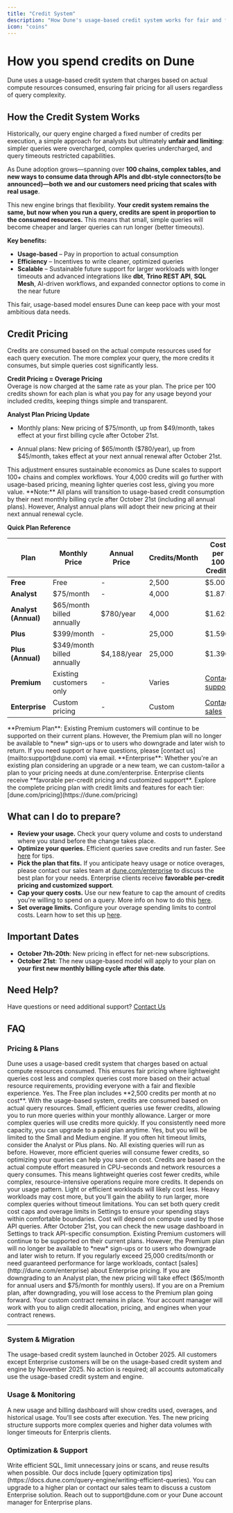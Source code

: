 ```yaml
---
title: "Credit System"
description: "How Dune's usage-based credit system works for fair and flexible querying"
icon: "coins"
---
```


# How you spend credits on Dune

Dune uses a usage-based credit system that charges based on actual compute resources consumed, ensuring fair pricing for all users regardless of query complexity.

## How the Credit System Works

Historically, our query engine charged a fixed number of credits per execution, a simple approach for analysts but ultimately **unfair and limiting**: simpler queries were overcharged, complex queries undercharged, and query timeouts restricted capabilities.

As Dune adoption grows—spanning over **100 chains, complex tables, and new ways to consume data through APIs and dbt-style connectors(to be announced)—both we and our customers need pricing that scales with real usage**.

This new engine brings that flexibility. **Your credit system remains the same, but now when you run a query, credits are spent in proportion to the consumed resources.** This means that small, simple queries will become cheaper and larger queries can run longer (better timeouts).

**Key benefits:**

- **Usage-based** – Pay in proportion to actual consumption
- **Efficiency** – Incentives to write cleaner, optimized queries  
- **Scalable** – Sustainable future support for larger workloads with longer timeouts and advanced integrations like **dbt**, **Trino REST API**, **SQL Mesh**, AI-driven workflows, and expanded connector options to come in the near future

This fair, usage-based model ensures Dune can keep pace with your most ambitious data needs.

## Credit Pricing

Credits are consumed based on the actual compute resources used for each query execution. The more complex your query, the more credits it consumes, but simple queries cost significantly less.

**Credit Pricing = Overage Pricing**  
Overage is now charged at the same rate as your plan. The price per 100 credits shown for each plan is what you pay for any usage beyond your included credits, keeping things simple and transparent.

**Analyst Plan Pricing Update**

- Monthly plans: New pricing of \$75/month, up from \$49/month, takes effect at your first billing cycle after October 21st.

- Annual plans: New pricing of \$65/month (\$780/year), up from \$45/month, takes effect at your next annual renewal after October 21st.

<Note>
This adjustment ensures sustainable economics as Dune scales to support 100+ chains and complex workflows. Your 4,000 credits will go further with usage-based pricing, meaning lighter queries cost less, giving you more value.
</Note>

<Warning>
**Note:** All plans will transition to usage-based credit consumption by their next monthly billing cycle after October 21st (including all annual plans). However, Analyst annual plans will adopt their new pricing at their next annual renewal cycle.
</Warning>

**Quick Plan Reference**

| Plan | Monthly Price | Annual Price | Credits/Month | Cost per 100 Credits |
|------|---------------|--------------|---------------|---------------------|
| **Free** | Free | - | 2,500 | $5.00 |
| **Analyst** | $75/month | - | 4,000 | $1.875 |
| **Analyst (Annual)** | $65/month billed annually | $780/year | 4,000 | $1.625 |
| **Plus** | $399/month | - | 25,000 | $1.596 |
| **Plus (Annual)** | $349/month billed annually | $4,188/year | 25,000 | $1.396 |
| **Premium** | Existing customers only | - | Varies | [Contact support](mailto:support@dune.com) |
| **Enterprise** | Custom pricing | - | Custom | [Contact sales](https://dune.com/enterprise) |

<Note>
**Premium Plan**: Existing Premium customers will continue to be supported on their current plans. However, the Premium plan will no longer be available to *new* sign-ups or to users who downgrade and later wish to return. If you need support or have questions, please [contact us](mailto:support@dune.com) via email.
</Note>

<Note>
**Enterprise**: Whether you're an existing plan considering an upgrade or a new team, we can custom-tailor a plan to your pricing needs at dune.com/enterprise. Enterprise clients receive **favorable per-credit pricing and customized support**.
</Note>

<Info>
Explore the complete pricing plan with credit limits and features for each tier: [dune.com/pricing](https://dune.com/pricing)
</Info>

## What can I do to prepare?

- **Review your usage.** Check your query volume and costs to understand where you stand before the change takes place.
- **Optimize your queries.** Efficient queries save credits and run faster. See [here](https://docs.dune.com/query-engine/writing-efficient-queries) for tips.
- **Pick the plan that fits.** If you anticipate heavy usage or notice overages, please contact our sales team at [dune.com/enterprise](http://dune.com/enterprise) to discuss the best plan for your needs. Enterprise clients receive **favorable per-credit pricing and customized support**.
- **Cap your query costs.** Use our new feature to cap the amount of credits you're willing to spend on a query. More info on how to do this [here](https://app.arcade.software/share/C60r4u7ESOp5RXRuzbSN).
- **Set overage limits.** Configure your overage spending limits to control costs. Learn how to set this up [here](https://app.arcade.software/share/so8QGM4H4MU0OWRWhNe9).

## Important Dates

- **October 7th-20th**: New pricing in effect for net-new subscriptions.
- **October 21st**: The new usage-based model will apply to your plan on **your first new monthly billing cycle after this date**.

## Need Help?

Have questions or need additional support? [Contact Us](mailto:support@dune.com)

## FAQ

### Pricing & Plans

<AccordionGroup>
  <Accordion title="How does Dune's credit system work?">
    Dune uses a usage-based credit system that charges based on actual compute resources consumed. This ensures fair pricing where lightweight queries cost less and complex queries cost more based on their actual resource requirements, providing everyone with a fair and flexible experience.
  </Accordion>

  <Accordion title="Is there a Free plan?">
    Yes. The Free plan includes **2,500 credits per month at no cost**. With the usage-based system, credits are consumed based on actual query resources. Small, efficient queries use fewer credits, allowing you to run more queries within your monthly allowance. Larger or more complex queries will use credits more quickly. If you consistently need more capacity, you can upgrade to a paid plan anytime.
  </Accordion>

  <Accordion title="Can I run bigger queries if I stay on a Free plan?">
    Yes, but you will be limited to the Small and Medium engine. If you often hit timeout limits, consider the Analyst or Plus plans.
  </Accordion>

  <Accordion title="Do I need to rewrite my queries?">
    No. All existing queries will run as before. However, more efficient queries will consume fewer credits, so optimizing your queries can help you save on cost.
  </Accordion>

  <Accordion title="How are credits now calculated?">
    Credits are based on the actual compute effort measured in CPU-seconds and network resources a query consumes. This means lightweight queries cost fewer credits, while complex, resource-intensive operations require more credits.
  </Accordion>

  <Accordion title="Will my monthly cost increase?">
    It depends on your usage pattern. Light or efficient workloads will likely cost less. Heavy workloads may cost more, but you'll gain the ability to run larger, more complex queries without timeout limitations. You can set both query credit cost caps and overage limits in Settings to ensure your spending stays within comfortable boundaries.
  </Accordion>

  <Accordion title="I run a lot of API queries. Will they cost more?">
    Cost will depend on compute used by those API queries. After October 21st, you can check the new usage dashboard in Settings to track API-specific consumption.
  </Accordion>

  <Accordion title="What happens to the Premium plan?">
    Existing Premium customers will continue to be supported on their current plans. However, the Premium plan will no longer be available to *new* sign-ups or to users who downgrade and later wish to return. If you regularly exceed 25,000 credits/month or need guaranteed performance for large workloads, contact [sales](http://dune.com/enterprise) about Enterprise pricing.
  </Accordion>

  <Accordion title="What happens if I have a scheduled downgrade for a plan that occurs after October 21st, 2025?">
    If you are downgrading to an Analyst plan, the new pricing will take effect ($65/month for annual users and $75/month for monthly users). If you are on a Premium plan, after downgrading, you will lose access to the Premium plan going forward.
  </Accordion>

  <Accordion title="How does the new engine affect my enterprise contract?">
    Your custom contract remains in place. Your account manager will work with you to align credit allocation, pricing, and engines when your contract renews.
  </Accordion>
</AccordionGroup>

---

### System & Migration

<AccordionGroup>
  <Accordion title="When did the usage-based system launch?">
    The usage-based credit system launched in October 2025. All customers except Enterprise customers will be on the usage-based credit system and engine by November 2025.
  </Accordion>

  <Accordion title="Do I need to take any action?">
    No action is required; all accounts automatically use the usage-based credit system and engine.
  </Accordion>
</AccordionGroup>

### Usage & Monitoring

<AccordionGroup>
  <Accordion title="How can I monitor my credit consumption?">
    A new usage and billing dashboard will show credits used, overages, and historical usage.
  </Accordion>

  <Accordion title="Will I see the cost before running a query?">
    You'll see costs after execution.
  </Accordion>

  <Accordion title="Can I run bigger queries now?">
    Yes. The new pricing structure supports more complex queries and higher data volumes with longer timeouts for Enterpris clients.
  </Accordion>
</AccordionGroup>

### Optimization & Support

<AccordionGroup>
  <Accordion title="How can I lower my credit usage?">
    Write efficient SQL, limit unnecessary joins or scans, and reuse results when possible. Our docs include [query optimization tips](https://docs.dune.com/query-engine/writing-efficient-queries).
  </Accordion>

  <Accordion title="What if I consistently exceed my plan credits?">
    You can upgrade to a higher plan or contact our sales team to discuss a custom Enterprise solution.
  </Accordion>

  <Accordion title="Who do I contact for help?">
    Reach out to support@dune.com or your Dune account manager for Enterprise plans.
  </Accordion>
</AccordionGroup>
